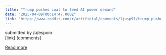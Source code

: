 ```yaml
---
title: "Trump pushes coal to feed AI power demand"
date: "2025-04-09T00:14:47.000Z"
link: "https://www.reddit.com/r/artificial/comments/1jusp9l/trump_pushes_coal_to_feed_ai_power_demand/"
---
```


submitted by    /u/esporx  
 [link]   [comments]

[Read more](https://www.reddit.com/r/artificial/comments/1jusp9l/trump_pushes_coal_to_feed_ai_power_demand/)

